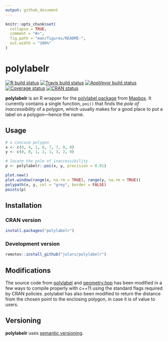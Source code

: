 ```yaml
---
output: github_document
---
```


<!-- README.md is generated from README.Rmd. Please edit that file -->

```r
knitr::opts_chunk$set(
  collapse = TRUE,
  comment = "#>",
  fig.path = "man/figures/README-",
  out.width = "100%"
)
```
# polylabelr

<!-- badges: start -->
[![R build status](https://github.com/jolars/polylabelr/workflows/R-CMD-check/badge.svg)](https://github.com/jolars/polylabelr/actions)
[![Travis build status](https://travis-ci.com/jolars/polylabelr.svg?branch=master)](https://travis-ci.com/jolars/polylabelr)
[![AppVeyor build status](https://ci.appveyor.com/api/projects/status/github/jolars/polylabelr?branch=master&svg=true)](https://ci.appveyor.com/project/jolars/polylabelr)
[![Coverage status](https://codecov.io/gh/jolars/polylabelr/branch/master/graph/badge.svg)](https://codecov.io/github/jolars/polylabelr?branch=master)
[![CRAN status](https://www.r-pkg.org/badges/version/polylabelr)](https://cran.r-project.org/package=polylabelr)
<!-- badges: end -->

**polylabelr** is an R wrapper for the 
[polylabel package](https://github.com/mapbox/polylabel)
from [Mapbox](https://www.mapbox.com/). It currently contains a single function,
`poi()` that finds the *pole of inaccessibility* of a polygon, which usually
makes for a good place to put a label on a polygon---hence the name.

## Usage

```r
# a concave polygon
x <- c(0, 4, 1, 6, 7, 7, 0, 0)
y <- c(0, 0, 1, 2, 1, 3, 2, 0)

# locate the pole of inaccessibility
p <- polylabelr::poi(x, y, precision = 0.01)

plot.new()
plot.window(range(x, na.rm = TRUE), range(y, na.rm = TRUE))
polypath(x, y, col = "grey", border = FALSE)
points(p)
```

## Installation

### CRAN version

```r
install.packages("polylabelr")
```

### Development version

```r
remotes::install_github("jolars/polylabelr")
```

## Modifications

The source code from [polylabel](https://github.com/mapbox/polylabel)
and [geometry.hpp](https://github.com/mapbox/geometry.hpp/) has been
modified in a few ways to compile properly with c++11 using the
standard flags required by CRAN policies. polylabel has also
been modified to return the distance from the chosen point to the
enclosing polygon, in case it is of value to users.


## Versioning

**polylabelr** uses [semantic versioning](https://semver.org/).
